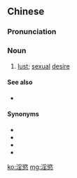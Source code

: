 {{also|淫欲}}
==Chinese==
{{zh-forms|s=淫欲}}

===Pronunciation===
{{zh-pron
|m=yínyù
|c=jam4 juk6
|cat=n
}}

===Noun===
{{zh-noun}}

# [[lust]]; [[sexual]] [[desire]]

====See also====
* {{zh-l|性衝動}}

====Synonyms====
* {{zh-l|情慾}}
* {{zh-l|肉慾}}
* {{zh-l|色慾}}
* {{zh-l|性慾}}

[[ko:淫慾]]
[[mg:淫慾]]